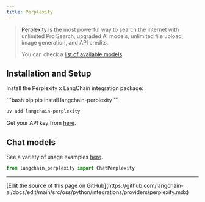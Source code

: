```yaml
---
title: Perplexity
---
```


>[Perplexity](https://www.perplexity.ai/pro) is the most powerful way to search
> the internet with unlimited Pro Search, upgraded AI models, unlimited file upload,
> image generation, and API credits.
>
> You can check a [list of available models](https://docs.perplexity.ai/docs/model-cards).

## Installation and Setup

Install the Perplexity x LangChain integration package:

<CodeGroup>
```bash pip
pip install langchain-perplexity
```

```bash uv
uv add langchain-perplexity
```
</CodeGroup>

Get your API key from [here](https://docs.perplexity.ai/docs/getting-started).

## Chat models

See a variety of usage examples [here](/oss/python/integrations/chat/perplexity).

```python
from langchain_perplexity import ChatPerplexity
```

---

<Callout icon="pen-to-square" iconType="regular">
  [Edit the source of this page on GitHub](https://github.com/langchain-ai/docs/edit/main/src/oss/python/integrations/providers/perplexity.mdx)
</Callout>

